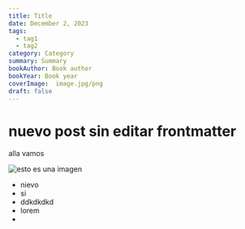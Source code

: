 ```yaml
---
title: Title
date: December 2, 2023
tags:
  - tag1
  - tag2
category: Category
summary: Summary
bookAuthor: Book author
bookYear: Book year
coverImage:  image.jpg/png
draft: false
---
```


# nuevo post sin editar frontmatter

alla vamos

![esto es una imagen](https://images.ctfassets.net/hrltx12pl8hq/5KiKmVEsCQPMNrbOE6w0Ot/341c573752bf35cb969e21fcd279d3f9/hero-img_copy.jpg?fit=fill\&w=600\&h=400 "imagen")

* nievo
* si
* ddkdkdkd
* lorem
*